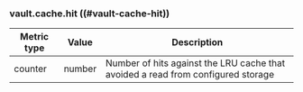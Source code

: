 ### vault.cache.hit ((#vault-cache-hit))

Metric type | Value   | Description
----------- | ------- | -----------
counter     | number  | Number of hits against the LRU cache that avoided a read from configured storage